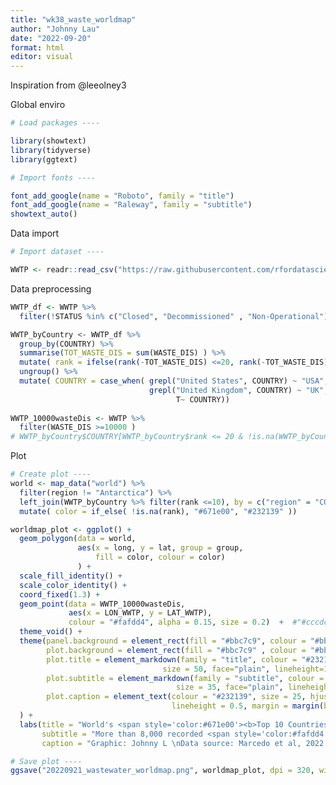 ```yaml
---
title: "wk38_waste_worldmap"
author: "Johnny Lau"
date: "2022-09-20"
format: html
editor: visual
---
```


Inspiration from @leeolney3

Global enviro

```r

# Load packages ----

library(showtext)
library(tidyverse)
library(ggtext)

# Import fonts ----

font_add_google(name = "Roboto", family = "title")
font_add_google(name = "Raleway", family = "subtitle")
showtext_auto()

```

Data import

```r
# Import dataset ----

WWTP <- readr::read_csv("https://raw.githubusercontent.com/rfordatascience/tidytuesday/master/data/2022/2022-09-20/HydroWASTE_v10.csv")

```

Data preprocessing

```r

WWTP_df <- WWTP %>%
  filter(!STATUS %in% c("Closed", "Decommissioned" , "Non-Operational"))

WWTP_byCountry <- WWTP_df %>%
  group_by(COUNTRY) %>%
  summarise(TOT_WASTE_DIS = sum(WASTE_DIS) ) %>%
  mutate( rank = ifelse(rank(-TOT_WASTE_DIS) <=20, rank(-TOT_WASTE_DIS), NA ))%>%
  ungroup() %>%
  mutate( COUNTRY = case_when( grepl("United States", COUNTRY) ~ "USA",
                               grepl("United Kingdom", COUNTRY) ~ "UK",
                                     T~ COUNTRY)) 
 
WWTP_10000wasteDis <- WWTP %>%
  filter(WASTE_DIS >=10000 )
# WWTP_byCountry$COUNTRY[WWTP_byCountry$rank <= 20 & !is.na(WWTP_byCountry$rank)] %in% world$region

```

Plot

```r

# Create plot ----
world <- map_data("world") %>% 
  filter(region != "Antarctica") %>%
  left_join(WWTP_byCountry %>% filter(rank <=10), by = c("region" = "COUNTRY") ) %>%
  mutate( color = if_else( !is.na(rank), "#671e00", "#232139" ))  

worldmap_plot <- ggplot() +
  geom_polygon(data = world,
               aes(x = long, y = lat, group = group, 
                   fill = color, colour = color)
               ) +
  scale_fill_identity() +
  scale_color_identity() +
  coord_fixed(1.3) +
  geom_point(data = WWTP_10000wasteDis,
             aes(x = LON_WWTP, y = LAT_WWTP),
             colour = "#fafdd4", alpha = 0.15, size = 0.2)  +  #"#cccdc5"
  theme_void() +
  theme(panel.background = element_rect(fill = "#bbc7c9", colour = "#bbc7c9"),  #"#01000e"
        plot.background = element_rect(fill = "#bbc7c9" , colour = "#bbc7c9"),
        plot.title = element_markdown(family = "title", colour = "#232139",
                                  size = 50, face="plain", lineheight=1.2, margin = margin(t = 15, l=15)), 
        plot.subtitle = element_markdown(family = "subtitle", colour = "#232139",
                                     size = 35, face="plain", lineheight=1.2, margin = margin(b = 15, l=15)),
        plot.caption = element_text(colour = "#232139", size = 25, hjust = 1, 
                                    lineheight = 0.5, margin = margin(b = 20))
  ) +
  labs(title = "World's <span style='color:#671e00'><b>Top 10 Countries</b></span>with the most daily wastewater discharge",
       subtitle = "More than 8,000 recorded <span style='color:#fafdd4'>wastewater plants</span> making at least 10,000 m^3 of waste discharge daily",
       caption = "Graphic: Johnny L \nData source: Marcedo et al, 2022 | #TidyTuesday2022 week38") 

```

```r
# Save plot ----
ggsave("20220921_wastewater_worldmap.png", worldmap_plot, dpi = 320, width = 12, height = 6)

```
